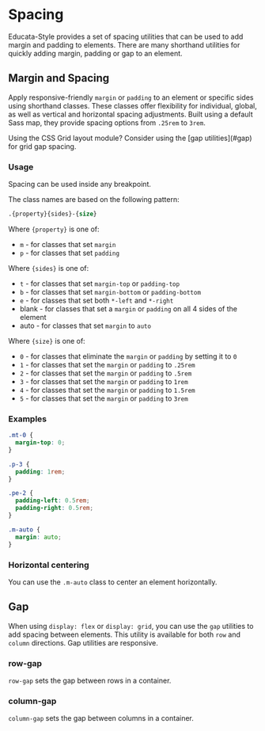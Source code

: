 

# Spacing

Educata-Style provides a set of spacing utilities that can be used to add margin and padding to elements.
There are many shorthand utilities for quickly adding margin, padding or gap to an element.

## Margin and Spacing

Apply responsive-friendly `margin` or `padding` to an element or specific sides using shorthand classes.
These classes offer flexibility for individual, global, as well as vertical and horizontal spacing adjustments.
Built using a default Sass map, they provide spacing options from `.25rem` to `3rem`.

<div className="alert">
  Using the CSS Grid layout module? Consider using the [gap utilities](#gap) for grid gap spacing.
</div>

### Usage

Spacing can be used inside any breakpoint.

The class names are based on the following pattern:

```css
.{property}{sides}-{size}
```

Where `{property}` is one of:

- `m` - for classes that set `margin`
- `p` - for classes that set `padding`

Where `{sides}` is one of:

- `t` - for classes that set `margin-top` or `padding-top`
- `b` - for classes that set `margin-bottom` or `padding-bottom`
- `e` - for classes that set both `*-left` and `*-right`
- blank - for classes that set a `margin` or `padding` on all 4 sides of the element
- auto - for classes that set `margin` to `auto`

Where `{size}` is one of:

- `0` - for classes that eliminate the `margin` or `padding` by setting it to `0`
- `1` - for classes that set the `margin` or `padding` to `.25rem`
- `2` - for classes that set the `margin` or `padding` to `.5rem`
- `3` - for classes that set the `margin` or `padding` to `1rem`
- `4` - for classes that set the `margin` or `padding` to `1.5rem`
- `5` - for classes that set the `margin` or `padding` to `3rem`

### Examples

```css
.mt-0 {
  margin-top: 0;
}

.p-3 {
  padding: 1rem;
}

.pe-2 {
  padding-left: 0.5rem;
  padding-right: 0.5rem;
}

.m-auto {
  margin: auto;
}
```

### Horizontal centering

You can use the `.m-auto` class to center an element horizontally.

<Canvas of={CenteredDivStories.CenteredDiv} />

## Gap

When using `display: flex` or `display: grid`, you can use the `gap` utilities to add spacing between elements.
This utility is available for both `row` and `column` directions. Gap utilities are responsive.

<Canvas of={GapStories.Gap} />

### row-gap

`row-gap` sets the gap between rows in a container.

<Canvas of={RowGapStories.RowGap} />

### column-gap

`column-gap` sets the gap between columns in a container.

<Canvas of={ColumnGapStories.ColumnGap} />